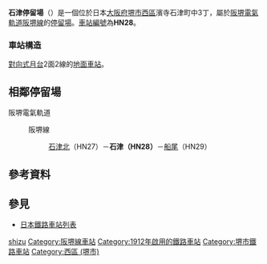 {{日本車站資訊
|公司色     = #008040
|文字色     = 
|站名       = 石津停留場
|圖片       = <!-- 檔案不存在 Ishizu(20051103).jpg -->
|圖片說明   = 惠美須町方向月台（左）、濱寺站前方向月台（右）<br />（2005年11月3日）
|日文原名   = 石津
|平假名     = いしづ
|羅馬拼音   = ISHIZU
|電報略號   = 
|所在地     = {{JPN}}[[大阪府|大阪府]][[堺市|堺市]][[西區_(堺市)|西區]]濱寺石津町中3丁
|座標       = {{coord|34|33|19.2|N|135|27|17.66|E|type:railwaystation_region:JP-27|display=inline,title}}
|車站構造   = 地面車站
|月台配置   = 對向式 2面2線
|啟用年月日 = 1912年（明治45年）4月1日
|廢站年月日 = 
|乘客人數   = 
|上下車人次 = 
|統計年度   = 
|轉車       = 
|備註       = 
|adjacent = {{Adjacent stations|system=阪堺電氣軌道|line=阪堺線|left=石津北|right=船尾|note-left=HN27<br />0.6km|note-mid=<span style="background-color:#ffffff; color:#000000; border:1px solid #000000; text-align:center;"> HN28 </span><br />距離[[惠美須町站|惠美須町]]12.2km<br />距離[[天王寺站|天王寺站前]]12.0km|note-right=HN29<br />0.7km}}
}}
'''石津停留場'''（{{jpn|j=石津停留場|hg=いしづていりゅうじょう|rm=Ishizu teiryūjō|f=y}}）是一個位於日本[[大阪府|大阪府]][[堺市|堺市]][[西區_(堺市)|西區]]濱寺石津町中3丁，屬於[[阪堺電氣軌道|阪堺電氣軌道]][[阪堺線|阪堺線]]的[[鐵路車站|停留場]]。[[車站編號|車站編號]]為'''HN28'''。

=== 車站構造 ===
[[對向式月台|對向式月台]]2面2線的[[地面車站|地面車站]]。

== 相鄰停留場 ==
; 阪堺電氣軌道
: {{Color|green|■}}阪堺線
:: [[石津北停留場|石津北]]（HN27）－'''石津（HN28）'''－[[船尾停留場|船尾]]（HN29）

== 參考資料 ==
{{Reflist}}

== 參見 ==
* [[日本鐵路車站列表|日本鐵路車站列表]]

{{阪堺線}}
{{DEFAULTSORT:Ishizu}}
[[Category:日本鐵路車站_I|shizu]]
[[Category:阪堺線車站|Category:阪堺線車站]]
[[Category:1912年啟用的鐵路車站|Category:1912年啟用的鐵路車站]]
[[Category:堺市鐵路車站|Category:堺市鐵路車站]]
[[Category:西區_(堺市)|Category:西區 (堺市)]]